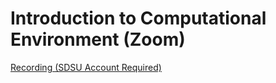 # Introduction to Computational Environment (Zoom)

[Recording (SDSU Account Required)](https://sdsu.instructure.com/courses/143676/discussion_topics/950820#)

